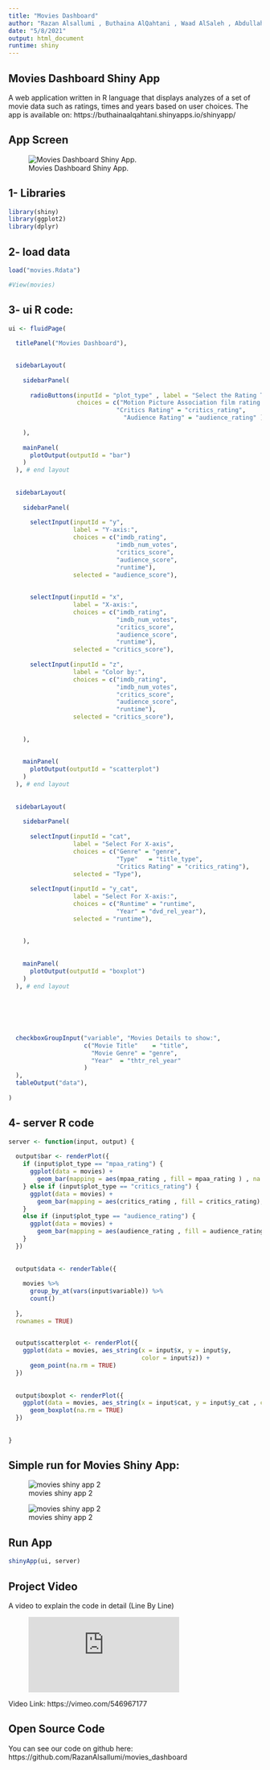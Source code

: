 ```yaml
---
title: "Movies Dashboard"
author: "Razan Alsallumi , Buthaina AlQahtani , Waad AlSaleh , Abdullah Alothman"
date: "5/8/2021"
output: html_document
runtime: shiny
---
```



## Movies Dashboard Shiny App 

A web application written in R language that displays analyzes of a set of movie data such as ratings, times and years based on user choices. The app is available on: https://buthainaalqahtani.shinyapps.io/shinyapp/






## App Screen 


![Movies Dashboard Shiny App.](/Users/razanalsallumi/Desktop/app_secreen.png)

## 1- Libraries 

```r
library(shiny)
library(ggplot2)
library(dplyr)
```

## 2- load data

```r
load("movies.Rdata")

#View(movies)
```


## 3- ui R code: 




```r

ui <- fluidPage(
  
  titlePanel("Movies Dashboard"),
 

  sidebarLayout(
    
    sidebarPanel(
      
      radioButtons(inputId = "plot_type" , label = "Select the Rating Type", 
                   choices = c("Motion Picture Association film rating system" = "mpaa_rating",
                              "Critics Rating" = "critics_rating", 
                                "Audience Rating" = "audience_rating" )),
      
    ),
    
    mainPanel(
      plotOutput(outputId = "bar")
    )
  ), # end layout
  
  
  sidebarLayout(
    
    sidebarPanel(
      
      selectInput(inputId = "y", 
                  label = "Y-axis:",
                  choices = c("imdb_rating",
                              "imdb_num_votes",
                              "critics_score",
                              "audience_score",
                              "runtime"), 
                  selected = "audience_score"),
      
     
      selectInput(inputId = "x", 
                  label = "X-axis:",
                  choices = c("imdb_rating",
                              "imdb_num_votes",
                              "critics_score", 
                              "audience_score",
                              "runtime"), 
                  selected = "critics_score"),
      
      selectInput(inputId = "z", 
                  label = "Color by:",
                  choices = c("imdb_rating",
                              "imdb_num_votes", 
                              "critics_score", 
                              "audience_score", 
                              "runtime"), 
                  selected = "critics_score"),
      
      
    ),
    
  
    mainPanel(
      plotOutput(outputId = "scatterplot")
    )
  ), # end layout
  
  
  sidebarLayout(
    
    sidebarPanel(
      
      selectInput(inputId = "cat", 
                  label = "Select For X-axis",
                  choices = c("Genre" = "genre",
                              "Type"   = "title_type",
                              "Critics Rating" = "critics_rating"), 
                  selected = "Type"),
      
      selectInput(inputId = "y_cat", 
                  label = "Select For X-axis:",
                  choices = c("Runtime" = "runtime",
                              "Year" = "dvd_rel_year"), 
                  selected = "runtime"),
      
      
    ),
    
    
    mainPanel(
      plotOutput(outputId = "boxplot")
    )
  ), # end layout
  
  

  
  
  
  checkboxGroupInput("variable", "Movies Details to show:",
                     c("Movie Title"    = "title",
                       "Movie Genre" = "genre",
                       "Year"  = "thtr_rel_year"
                     )
  ),
  tableOutput("data"),
  
)

```





## 4- server R code 



```r


server <- function(input, output) {
  
  output$bar <- renderPlot({
    if (input$plot_type == "mpaa_rating") {
      ggplot(data = movies) + 
        geom_bar(mapping = aes(mpaa_rating , fill = mpaa_rating ) , na.rm = TRUE )
    } else if (input$plot_type == "critics_rating") {
      ggplot(data = movies) + 
        geom_bar(mapping = aes(critics_rating , fill = critics_rating), na.rm = TRUE)
    }
    else if (input$plot_type == "audience_rating") {
      ggplot(data = movies) + 
        geom_bar(mapping = aes(audience_rating , fill = audience_rating), na.rm = TRUE)
    }
  })
  
  
  output$data <- renderTable({
    
    movies %>%
      group_by_at(vars(input$variable)) %>%
      count()
    
  },
  rownames = TRUE)
  

  output$scatterplot <- renderPlot({
    ggplot(data = movies, aes_string(x = input$x, y = input$y,
                                     color = input$z)) +
      geom_point(na.rm = TRUE)
  })
  
  
  output$boxplot <- renderPlot({
    ggplot(data = movies, aes_string(x = input$cat, y = input$y_cat , color = input$cat )) +
      geom_boxplot(na.rm = TRUE)
  })
  
  
}

```


## Simple run for Movies Shiny App: 





![movies shiny app 2](https://user-images.githubusercontent.com/83886419/117554749-453f6c00-b062-11eb-9972-e95362decce5.gif)

![movies shiny app 2](https://user-images.githubusercontent.com/83886419/117554777-80419f80-b062-11eb-834c-88c833ef5b36.gif)



## Run App 



```r
shinyApp(ui, server)
```






## Project Video 

A video to explain the code in detail (Line By Line)




<figure class="video_container">
  <iframe src="https://user-images.githubusercontent.com/83886419/117554562-3310fe00-b061-11eb-974d-8f9bfba53598.mp4" frameborder="0" allowfullscreen="true"> </iframe>
</figure>


Video Link: https://vimeo.com/546967177

## Open Source Code

You can see our code on github here: https://github.com/RazanAlsallumi/movies_dashboard





















